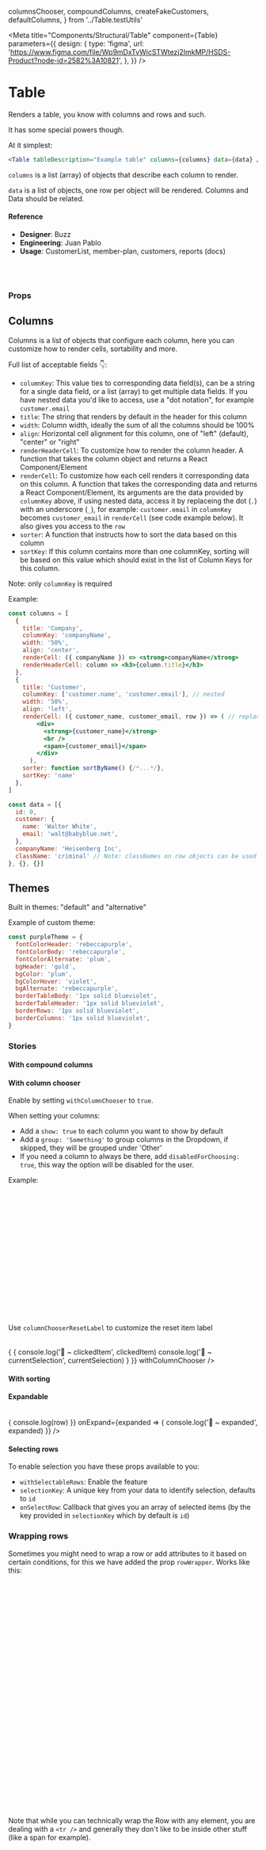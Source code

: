   columnsChooser,
  compoundColumns,
  createFakeCustomers,
  defaultColumns,
} from '../Table.testUtils'

<Meta
  title="Components/Structural/Table"
  component={Table}
  parameters={{
    design: {
      type: 'figma',
      url:
        'https://www.figma.com/file/Wp9mDxTvWicSTWtezj2ImkMP/HSDS-Product?node-id=2582%3A10821',
    },
  }}
/>

# Table

Renders a table, you know with columns and rows and such.

It has some special powers though.

At it simplest:

```jsx
<Table tableDescription="Example table" columns={columns} data={data} />
```

`columns` is a list (array) of objects that describe each column to render.

`data` is a list of objects, one row per object will be rendered. Columns and Data should be related.

<Canvas>
  <Story name="default">
    <TableWithPagination />
  </Story>
</Canvas>

#### Reference

- **Designer**: Buzz
- **Engineering**: Juan Pablo
- **Usage**: CustomerList, member-plan, customers, reports (docs)

<br />
<br />

### Props

<ArgsTable of={Table} />

## Columns

Columns is a list of objects that configure each column, here you can customize how to render cells, sortability and more.

Full list of acceptable fields 👇:

- `columnKey`: This value ties to corresponding data field(s), can be a string for a single data field, or a list (array) to get multiple data fields. If you have nested data you'd like to access, use a "dot notation", for example `customer.email`
- `title`: The string that renders by default in the header for this column
- `width`: Column width, ideally the sum of all the columns should be 100%
- `align`: Horizontal cell alignment for this column, one of "left" (default), "center" or "right"
- `renderHeaderCell`: To customize how to render the column header. A function that takes the column object and returns a React Component/Element
- `renderCell`: To customize how each cell renders it corresponding data on this column. A function that takes the corresponding data and returns a React Component/Element, its arguments are the data provided by `columnKey` above, if using nested data, access it by replaceing the dot (`.`) with an underscore (`_`), for example: `customer.email` in `columnKey` becomes `customer_email` in `renderCell` (see code example below). It also gives you access to the `row`
- `sorter`: A function that instructs how to sort the data based on this column
- `sortKey`: If this column contains more than one columnKey, sorting will be based on this value which should exist in the list of Column Keys for this column.

Note: only `columnKey` is required

Example:

```jsx
const columns = [
  {
    title: 'Company',
    columnKey: 'companyName',
    width: '50%',
    align: 'center',
    renderCell: ({ companyName }) => <strong>companyName</strong>
    renderHeaderCell: column => <h3>{column.title}</h3>
  },
  {
    title: 'Customer',
    columnKey: ['customer.name', 'customer.email'], // nested
    width: '50%',
    align: 'left',
    renderCell: ({ customer_name, customer_email, row }) => ( // replace . with _
        <div>
          <strong>{customer_name}</strong>
          <br />
          <span>{customer_email}</span>
        </div>
      ),
    sorter: function sortByName() {/*...*/},
    sortKey: 'name'
  },
]

const data = [{
  id: 0,
  customer: {
    name: 'Walter White',
    email: 'walt@babyblue.net',
  },
  companyName: 'Heisenberg Inc',
  className: 'criminal' // Note: classNames on row objects can be used to target row specific styling
}, {}, {}]
```

## Themes

Built in themes: "default" and "alternative"

Example of custom theme:

```js
const purpleTheme = {
  fontColorHeader: 'rebeccapurple',
  fontColorBody: 'rebeccapurple',
  fontColorAlternate: 'plum',
  bgHeader: 'gold',
  bgColor: 'plum',
  bgColorHover: 'violet',
  bgAlternate: 'rebeccapurple',
  borderTableBody: '1px solid blueviolet',
  borderTableHeader: '1px solid blueviolet',
  borderRows: '1px solid blueviolet',
  borderColumns: '1px solid blueviolet',
}
```

### Stories

#### With compound columns

<Canvas>
  <Story name="with compound columns">
    <Table
      columns={compoundColumns}
      data={createFakeCustomers({ amount: 10 })}
    />
  </Story>
</Canvas>

#### With column chooser

Enable by setting `withColumnChooser` to `true`.

When setting your columns:

- Add a `show: true` to each column you want to show by default
- Add a `group: 'Something'` to group columns in the Dropdown, if skipped, they will be grouped under 'Other'
- If you need a column to always be there, add `disabledForChoosing: true`, this way the option will be disabled for the user.

Example:

```js
const columns = [
  {
    title: 'Name',
    columnKey: 'name',
    width: '25%',
    group: 'Customer',
    show: true,
    disabledForChoosing: true,
  },
  {
    title: 'Company',
    columnKey: 'companyName',
    width: '25%',
    group: 'Customer',
    show: false,
  },
]
```

Use `columnChooserResetLabel` to customize the reset item label

<Canvas>
  <Story name="with column chooser">
    <Table
      columns={columnsChooser}
      data={createFakeCustomers({ amount: 10 })}
      tableDescription="Example table"
      onColumnChoose={(clickedItem, currentSelection) => {
        {
          console.log('🚀 ~ clickedItem', clickedItem)
          console.log('🚀 ~ currentSelection', currentSelection)
        }
      }}
      withColumnChooser
    />
  </Story>
</Canvas>

#### With sorting

<Canvas>
  <Story name="with sorting">
    <TableWithSorting />
  </Story>
</Canvas>

#### Expandable

<Canvas>
  <Story name="expandable">
    <Table
      columns={defaultColumns}
      data={createFakeCustomers({ amount: 10 })}
      maxRowsToDisplay={4}
      tableDescription="Example table"
      onRowClick={(e, row) => {
        console.log(row)
      }}
      onExpand={expanded => {
        console.log('🚀 ~ expanded', expanded)
      }}
    />
  </Story>
</Canvas>

#### Selecting rows

To enable selection you have these props available to you:

- `withSelectableRows`: Enable the feature
- `selectionKey`: A unique key from your data to identify selection, defaults to `id`
- `onSelectRow`: Callback that gives you an array of selected items (by the key provided in `selectionKey` which by default is `id`)

<Canvas>
  <Story name="Selecting Rows">
    <ConvoList />
  </Story>
</Canvas>

### Wrapping rows

Sometimes you might need to wrap a row or add attributes to it based on certain conditions, for this we have added the prop `rowWrapper`. Works like this:

```jsx

// children: the "row" react component (Table.Row)
// The row for this particular row
rowWrapper={(children, row) => {
  if (row.id === 281796231) {
	// Wrap with a `Popover`
    return (
      <Popover
        triggerOn="mouseenter"
        appendTo={() => document.body}
        withTriggerWrapper={false}
        placement="left"
        renderContent={() => (
          <Avatar
            size="xs"
            name={AvatarSpec.generate().name}
            image={AvatarSpec.generate().image}
          />
        )}
      >
        {
			// Add a `title` attribute on the row
			React.cloneElement(children, {
	          title: 'Someone is replying',
    	    })
		}
      </Popover>
    )
  }
  return children
}}
```

Note that while you can technically wrap the Row with any element, you are dealing with a `<tr />` and generally they don't like to be inside other stuff (like a span for example).
